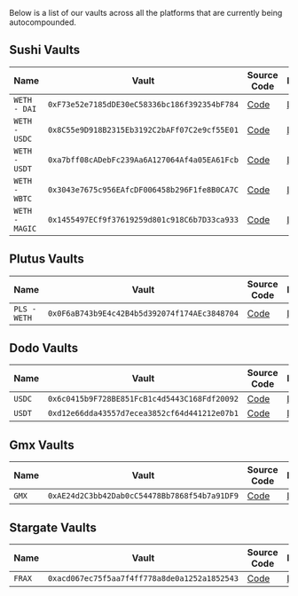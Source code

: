 Below is a list of our vaults across all the platforms that are currently being autocompounded.

## Sushi Vaults

| Name | Vault | Source Code | Explorer |
| ------- | ------- | ------- | ------- |
| `WETH - DAI` | `0xF73e52e7185dDE30eC58336bc186f392354bF784` | [Code](https://github.com/Contrax-co/contrax-smart-contracts/blob/main/contracts/vaults/sushi/vault-sushi-weth-dai.sol) | [Link](https://arbiscan.io/address/0xF73e52e7185dDE30eC58336bc186f392354bF784#code) |
| `WETH - USDC` | `0x8C55e9D918B2315Eb3192C2bAFf07C2e9cf55E01` | [Code](https://github.com/Contrax-co/contrax-smart-contracts/blob/main/contracts/vaults/sushi/vault-sushi-weth-usdc.sol) | [Link](https://arbiscan.io/address/0x8C55e9D918B2315Eb3192C2bAFf07C2e9cf55E01#code) |
| `WETH - USDT` | `0xa7bff08cADebFc239Aa6A127064Af4a05EA61Fcb` | [Code](https://github.com/Contrax-co/contrax-smart-contracts/blob/main/contracts/vaults/sushi/vault-sushi-weth-usdt.sol) | [Link](https://arbiscan.io/address/0xa7bff08cADebFc239Aa6A127064Af4a05EA61Fcb#code) |
| `WETH - WBTC` | `0x3043e7675c956EAfcDF006458b296F1fe8B0CA7C` | [Code](https://github.com/Contrax-co/contrax-smart-contracts/blob/main/contracts/vaults/sushi/vault-sushi-weth-wbtc.sol) | [Link](https://arbiscan.io/address/0x3043e7675c956EAfcDF006458b296F1fe8B0CA7C#code) |
| `WETH - MAGIC` | `0x1455497ECf9f37619259d801c918C6b7D33ca933` | [Code](https://github.com/Contrax-co/contrax-smart-contracts/blob/main/contracts/vaults/sushi/vault-sushi-weth-magic.sol) | [Link](https://arbiscan.io/address/0x1455497ECf9f37619259d801c918C6b7D33ca933#code) |


## Plutus Vaults
| Name | Vault | Source Code | Explorer |
| ------- | ------- | ------- | ------- |
| `PLS - WETH` | `0x0F6aB743b9E4c42B4b5d392074f174AEc3848704` | [Code](https://github.com/Contrax-co/contrax-smart-contracts/blob/main/contracts/vaults/plutus/vault-plutus-pls-weth.sol) | [Link](https://arbiscan.io/address/0x0F6aB743b9E4c42B4b5d392074f174AEc3848704#code) |


## Dodo Vaults

| Name | Vault | Source Code | Explorer |
| ------- | ------- | ------- | ------- |  
| `USDC` | `0x6c0415b9F728BE851FcB1c4d5443C168Fdf20092` | [Code](https://github.com/Contrax-co/contrax-smart-contracts/blob/main/contracts/vaults/dodo/vault-dodo-usdc.sol) | [Link](https://arbiscan.io/address/0x6c0415b9F728BE851FcB1c4d5443C168Fdf20092#code) |
| `USDT` | `0xd12e66dda43557d7ecea3852cf64d441212e07b1` | [Code](https://github.com/Contrax-co/contrax-smart-contracts/blob/main/contracts/vaults/dodo/vault-dodo-usdt.sol) | [Link](https://arbiscan.io/address/0xd12e66dda43557d7ecea3852cf64d441212e07b1#code) |


## Gmx Vaults

| Name | Vault | Source Code | Explorer |
| ------- | ------- | ------- | ------- |    
| `GMX` | `0xAE24d2C3bb42Dab0cC54478Bb7868f54b7a91DF9` | [Code](https://github.com/Contrax-co/contrax-smart-contracts/blob/main/contracts/vaults/gmx/vault-gmx-x-gmx.sol) | [Link](https://arbiscan.io/address/0xAE24d2C3bb42Dab0cC54478Bb7868f54b7a91DF9#code) |


## Stargate Vaults

| Name | Vault | Source Code | Explorer |
| ------- | ------- | ------- | ------- |
| `FRAX` | `0xacd067ec75f5aa7f4ff778a8de0a1252a1852543` | [Code](https://github.com/Contrax-co/contrax-smart-contracts/blob/main/contracts/vaults/stargate/vault-stargate-frax.sol) | [Link](https://arbiscan.io/address/0xacd067ec75f5aa7f4ff778a8de0a1252a1852543#code) |

